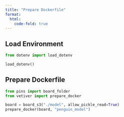 ```yaml
---
title: "Prepare Dockerfile"
format:
  html:
    code-fold: true
---
```


## Load Environment

```python
from dotenv import load_dotenv

load_dotenv()
```

## Prepare Dockerfile

```python
from pins import board_folder
from vetiver import prepare_docker

board = board_s3("./model", allow_pickle_read=True)
prepare_docker(board, "penguin_model")
```

